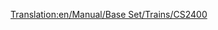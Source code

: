 [[Translation:en/Manual/Base Set/Trains/CS2400]]
{{en/Trains|Image=[[File:en/Cs2400.png]]
|Cost=£18,750 ($37.500)
|Speed=112 km/h (70 mph)
|Weight=120 t
|Power=2,400 hp (1,790 kW)
|Annual=£1,599 ($3.198)
|Designed=1965
|Lifespan=20 
|Capacity=N/A
|Description=This engine is faster, cheaper and more powerful than the [[en/Manual/Base Set/Trains/MJS 1000]]. It is suitable for passenger or light freight trains.
|Real-life=No particular prototype, but the CS2400 is based on one of the [http://en.wikipedia.org/wiki/Hood_unit "Hood"] diesels. 
}}